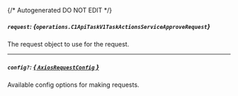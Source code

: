{/* Autogenerated DO NOT EDIT  */}

##### `request`: *{`operations.C1ApiTaskV1TaskActionsServiceApproveRequest`}*
The request object to use for the request.
<Collapsible>
    <C1ApiTaskV1TaskActionsServiceApproveRequest/>
</Collapsible>

---
##### `config?`: [*{ `AxiosRequestConfig` }*](https://axios-http.com/docs/req_config)
Available config options for making requests.


